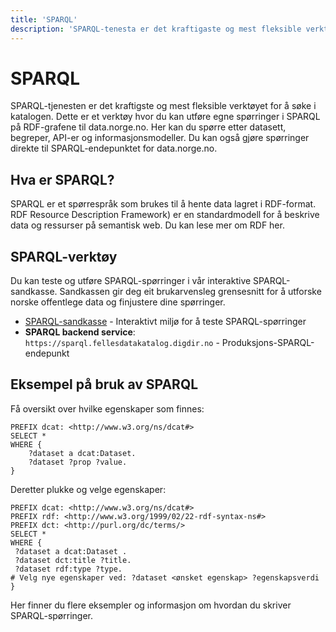 ```yaml
---
title: 'SPARQL'
description: 'SPARQL-tenesta er det kraftigaste og mest fleksible verktøyet for å søkje i katalogen.'
---
```


# SPARQL

SPARQL-tjenesten er det kraftigste og mest fleksible verktøyet for å søke i katalogen. Dette er et verktøy hvor du kan utføre egne spørringer i SPARQL på RDF-grafene til data.norge.no. Her kan du spørre etter datasett, begreper, API-er og informasjonsmodeller. Du kan også gjøre spørringer direkte til SPARQL-endepunktet for data.norge.no.

## Hva er SPARQL?

SPARQL er et spørrespråk som brukes til å hente data lagret i RDF-format. RDF Resource Description Framework) er en standardmodell for å beskrive data og ressurser på semantisk web. Du kan lese mer om RDF her.

## SPARQL-verktøy

Du kan teste og utføre SPARQL-spørringer i vår interaktive SPARQL-sandkasse. Sandkassen gir deg eit brukarvensleg grensesnitt for å utforske norske offentlege data og finjustere dine spørringer.

- [SPARQL-sandkasse](https://data.norge.no/nb/sparql) - Interaktivt miljø for å teste SPARQL-spørringer
- **SPARQL backend service**: `https://sparql.fellesdatakatalog.digdir.no` - Produksjons-SPARQL-endepunkt

## Eksempel på bruk av SPARQL

Få oversikt over hvilke egenskaper som finnes:

```sparql
PREFIX dcat: <http://www.w3.org/ns/dcat#>
SELECT *
WHERE {
	?dataset a dcat:Dataset.
    ?dataset ?prop ?value.
}
```

Deretter plukke og velge egenskaper:

```sparql
PREFIX dcat: <http://www.w3.org/ns/dcat#>
PREFIX rdf: <http://www.w3.org/1999/02/22-rdf-syntax-ns#>
PREFIX dct: <http://purl.org/dc/terms/>
SELECT *
WHERE {
 ?dataset a dcat:Dataset .
 ?dataset dct:title ?title.
 ?dataset rdf:type ?type.
# Velg nye egenskaper ved: ?dataset <ønsket egenskap> ?egenskapsverdi
}
```

Her finner du flere eksempler og informasjon om hvordan du skriver SPARQL-spørringer.
